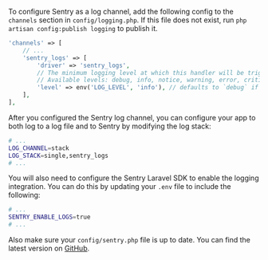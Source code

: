 To configure Sentry as a log channel, add the following config to the `channels` section in `config/logging.php`. If this file does not exist, run `php artisan config:publish logging` to publish it.

```php {filename:config/logging.php}
'channels' => [
    // ...
    'sentry_logs' => [
        'driver' => 'sentry_logs',
        // The minimum logging level at which this handler will be triggered
        // Available levels: debug, info, notice, warning, error, critical, alert, emergency
        'level' => env('LOG_LEVEL', 'info'), // defaults to `debug` if not set
    ],
],
```

After you configured the Sentry log channel, you can configure your app to both log to a log file and to Sentry by modifying the log stack:

```bash {filename:.env}
# ...
LOG_CHANNEL=stack
LOG_STACK=single,sentry_logs
# ...
```

You will also need to configure the Sentry Laravel SDK to enable the logging integration. You can do this by updating your `.env` file to include the following:

```bash {filename:.env}
# ...
SENTRY_ENABLE_LOGS=true
# ...
```

Also make sure your `config/sentry.php` file is up to date. You can find the latest version on [GitHub](https://github.com/getsentry/sentry-laravel/blob/master/config/sentry.php).
